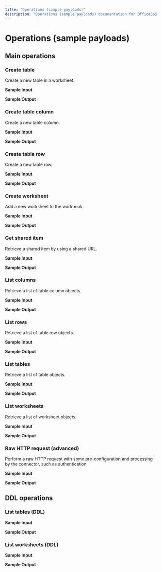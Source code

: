 ```yaml
---
title: "Operations (sample payloads)"
description: "Operations (sample payloads) documentation for Office365 connector"
---
```


# Operations (sample payloads)

## Main operations

### Create table

Create a new table in a worksheet.

**Sample Input**

**Sample Output**

### Create table column

Create a new table column.

**Sample Input**

**Sample Output**

### Create table row

Create a new table row.

**Sample Input**

**Sample Output**

### Create worksheet

Add a new worksheet to the workbook.

**Sample Input**

**Sample Output**

### Get shared item

Retrieve a shared item by using a shared URL.

**Sample Input**

**Sample Output**

### List columns

Retrieve a list of table column objects.

**Sample Input**

**Sample Output**

### List rows

Retrieve a list of table row objects.

**Sample Input**

**Sample Output**

### List tables

Retrieve a list of table objects.

**Sample Input**

**Sample Output**

### List worksheets

Retrieve a list of worksheet objects.

**Sample Input**

**Sample Output**

### Raw HTTP request (advanced)

Perform a raw HTTP request with some pre-configuration and processing by the connector, such as authentication.

**Sample Input**

**Sample Output**

## DDL operations

### List tables (DDL)

**Sample Input**

**Sample Output**

### List worksheets (DDL)

**Sample Input**

**Sample Output**
